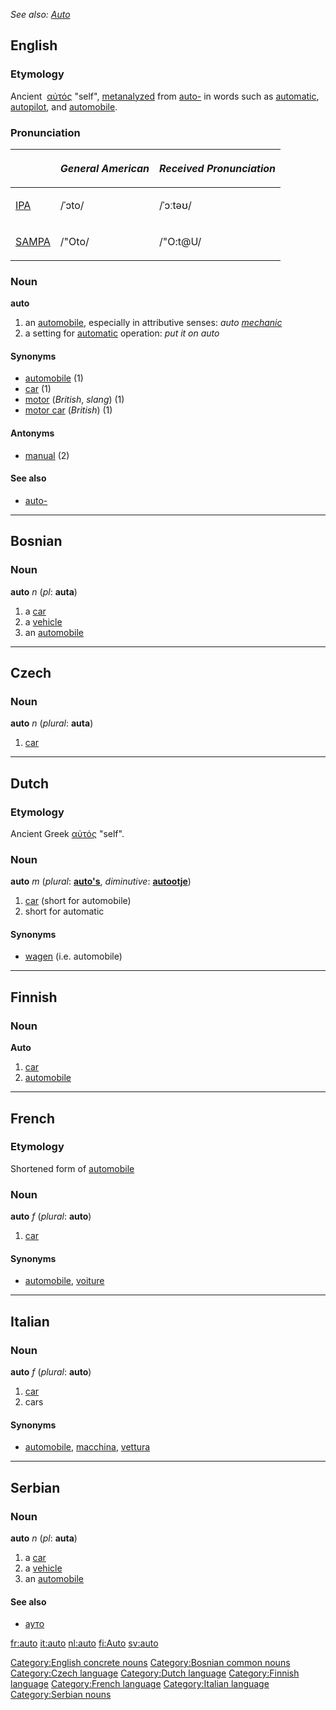 ''See also: [[Auto]]''
==English==
===Etymology===
Ancient {{Gr.}}&nbsp;[[αὐτός]] "self", [[metanalyze]]d from [[auto-]] in words such as [[automatic]], [[autopilot]], and [[automobile]].

===Pronunciation===
{| border=1 cellpadding=5
! !! ''General American'' !! ''Received Pronunciation''
|-
| [[w:IPA|IPA]] || /ˈɔto/ || /ˈɔːtəʊ/
|-
| [[w:SAMPA|SAMPA]] || /"Oto/ || /"O:t@U/
|}

===Noun===
'''auto'''
# an [[automobile]], especially in attributive senses: ''auto [[mechanic]]''
# a setting for [[automatic]] operation:  ''put it on auto''

====Synonyms====
*[[automobile#English|automobile]] (1)
*[[car]] (1)
*[[motor]] (''British'', ''slang'') (1)
*[[motor car]] (''British'') (1)

====Antonyms====
*[[manual]] (2)

====See also====
*[[auto-]]

[[Category:English concrete nouns]]

----

==Bosnian==
===Noun===
'''auto''' ''n'' (''pl'': '''auta''')
#a [[car]]
#a [[vehicle]]
#an [[automobile]]
[[Category:Bosnian common nouns]]
----

==Czech==
===Noun===
'''auto''' ''n'' (''plural'': '''auta''')
# [[car]]

[[Category:Czech language]]

----

==Dutch==
===Etymology===
Ancient Greek [[αὐτός]] "self".

===Noun===
'''auto''' ''m'' (''plural'': '''[[auto's]]''', ''diminutive'': '''[[autootje]]''')
# [[car]] (short for automobile)
# short for automatic

====Synonyms====
*[[wagen]] (i.e. automobile)

[[Category:Dutch language]]

----

==Finnish==
===Noun===
'''Auto'''
# [[car]]
# [[automobile]]

[[Category:Finnish language]]

----

==French==
===Etymology===
Shortened form of [[automobile]]

===Noun===
'''auto''' ''f'' (''plural'': '''auto''')
# [[car]]

====Synonyms====
*[[automobile#French|automobile]], [[voiture]]

[[Category:French language]]

----

==Italian==
===Noun===
'''auto''' ''f'' (''plural'': '''auto''')
# [[car]]
# cars

====Synonyms====
*[[automobile#Italian|automobile]], [[macchina]], [[vettura]]

[[Category:Italian language]]

----

==Serbian==
===Noun===
'''auto''' ''n'' (''pl'': '''auta''')
#a [[car]]
#a [[vehicle]]
#an [[automobile]]

====See also====
*[[ауто]]

[[Category:Serbian nouns]]

[[fr:auto]]
[[it:auto]]
[[nl:auto]]
[[fi:Auto]]
[[sv:auto]]